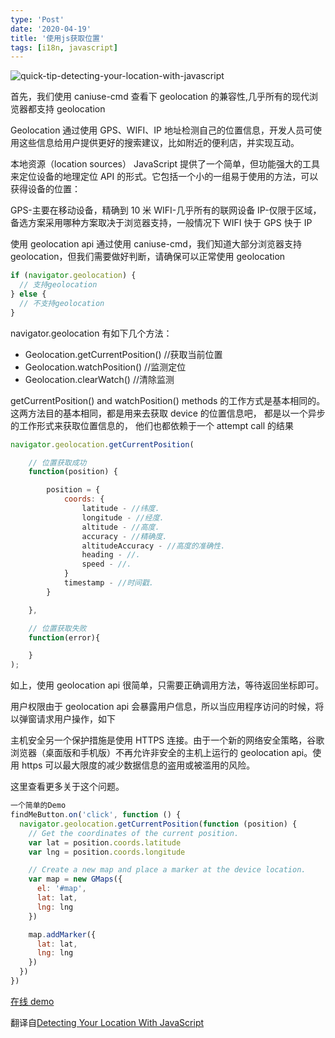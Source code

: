 ```yaml
---
type: 'Post'
date: '2020-04-19'
title: '使用js获取位置'
tags: [i18n, javascript]
---
```


![quick-tip-detecting-your-location-with-javascript](https://cdn.jsdelivr.net/gh/manonicu/pics@master/images/20190121163457.png)

首先，我们使用 caniuse-cmd 查看下 geolocation 的兼容性,几乎所有的现代浏览器都支持 geolocation

Geolocation 通过使用 GPS、WIFI、IP 地址检测自己的位置信息，开发人员可使用这些信息给用户提供更好的搜索建议，比如附近的便利店，并实现互动。

本地资源（location sources） JavaScript 提供了一个简单，但功能强大的工具来定位设备的地理定位 API 的形式。它包括一个小的一组易于使用的方法，可以获得设备的位置：

GPS-主要在移动设备，精确到 10 米 WIFI-几乎所有的联网设备 IP-仅限于区域，备选方案采用哪种方案取决于浏览器支持，一般情况下 WIFI 快于 GPS 快于 IP

使用 geolocation api 通过使用 caniuse-cmd，我们知道大部分浏览器支持 geolocation，但我们需要做好判断，请确保可以正常使用 geolocation

```js
if (navigator.geolocation) {
  // 支持geolocation
} else {
  // 不支持geolocation
}
```

navigator.geolocation 有如下几个方法：

- Geolocation.getCurrentPosition() //获取当前位置
- Geolocation.watchPosition() //监测定位
- Geolocation.clearWatch() //清除监测

getCurrentPosition() and watchPosition() methods 的工作方式是基本相同的。这两方法目的基本相同，都是用来去获取 device 的位置信息吧， 都是以一个异步的工作形式来获取位置信息的， 他们也都依赖于一个 attempt call 的结果

```js
navigator.geolocation.getCurrentPosition(

    // 位置获取成功
    function(position) {

        position = {
            coords: {
                latitude - //纬度.
                longitude - //经度.
                altitude - //高度.
                accuracy - //精确度.
                altitudeAccuracy - //高度的准确性.
                heading - //.
                speed - //.
            }
            timestamp - //时间戳.
        }

    },

    // 位置获取失败
    function(error){

    }
);
```

如上，使用 geolocation api 很简单，只需要正确调用方法，等待返回坐标即可。

用户权限由于 geolocation api 会暴露用户信息，所以当应用程序访问的时候，将以弹窗请求用户操作，如下

主机安全另一个保护措施是使用 HTTPS 连接。由于一个新的网络安全策略，谷歌浏览器（桌面版和手机版）不再允许非安全的主机上运行的 geolocation api。使用 https 可以最大限度的减少数据信息的盗用或被滥用的风险。

这里查看更多关于这个问题。

```js
一个简单的Demo
findMeButton.on('click', function () {
  navigator.geolocation.getCurrentPosition(function (position) {
    // Get the coordinates of the current position.
    var lat = position.coords.latitude
    var lng = position.coords.longitude

    // Create a new map and place a marker at the device location.
    var map = new GMaps({
      el: '#map',
      lat: lat,
      lng: lng
    })

    map.addMarker({
      lat: lat,
      lng: lng
    })
  })
})
```

[在线 demo](https://jsfiddle.net/dannymarkov/ubrvm4ao/ 'https://jsfiddle.net/dannymarkov/ubrvm4ao/')

翻译自[Detecting Your Location With JavaScript](http://tutorialzine.com/2016/06/quick-tip-detecting-your-location-with-javascript/ 'http://tutorialzine.com/2016/06/quick-tip-detecting-your-location-with-javascript/')

